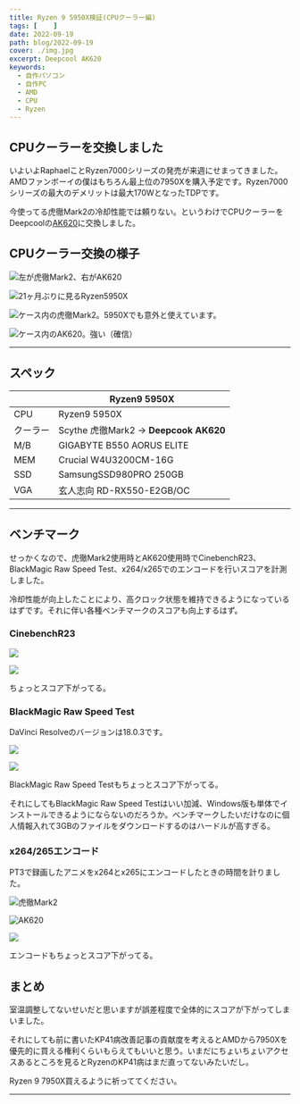 ```yaml
---
title: Ryzen 9 5950X検証(CPUクーラー編)
tags: [    ]
date: 2022-09-19
path: blog/2022-09-19
cover: ./img.jpg
excerpt: Deepcool AK620
keywords:
  - 自作パソコン
  - 自作PC
  - AMD
  - CPU
  - Ryzen
---
```


## CPUクーラーを交換しました

いよいよRaphaelことRyzen7000シリーズの発売が来週にせまってきました。AMDファンボーイの僕はもちろん最上位の7950Xを購入予定です。Ryzen7000シリーズの最大のデメリットは最大170WとなったTDPです。

今使ってる虎徹Mark2の冷却性能では頼りない。というわけでCPUクーラーをDeepcoolの[AK620](https://jp.deepcool.com/products/Cooling/cpuaircoolers/AK620-High-Performance-CPU-Cooler/2021/13076.shtml)に交換しました。

## CPUクーラー交換の様子

![左が虎徹Mark2、右がAK620](./img1.jpg)

![21ヶ月ぶりに見るRyzen5950X](./img2.jpg)

![ケース内の虎徹Mark2。5950Xでも意外と使えています。](./img3.jpg)

![ケース内のAK620。強い（確信）](./img4.jpg)

---

## スペック

|           | Ryzen9 5950X |
|-----------|------------|
| CPU      | Ryzen9 5950X |
| クーラー  | Scythe 虎徹Mark2 → **Deepcook AK620** |
| M/B | GIGABYTE B550 AORUS ELITE |
| MEM | Crucial W4U3200CM-16G |
| SSD | SamsungSSD980PRO 250GB |
| VGA | 玄人志向 RD-RX550-E2GB/OC |

---

## ベンチマーク

せっかくなので、虎徹Mark2使用時とAK620使用時でCinebenchR23、BlackMagic Raw Speed Test、x264/x265でのエンコードを行いスコアを計測しました。

冷却性能が向上したことにより、高クロック状態を維持できるようになっているはずです。それに伴い各種ベンチマークのスコアも向上するはず。

### CinebenchR23

![](./img5.png)

![](./img6.png)

ちょっとスコア下がってる。

### BlackMagic Raw Speed Test

DaVinci Resolveのバージョンは18.0.3です。

![](./img7.png)

![](./img8.png)

BlackMagic Raw Speed Testもちょっとスコア下がってる。

それにしてもBlackMagic Raw Speed Testはいい加減、Windows版も単体でインストールできるようにならないのだろうか。ベンチマークしたいだけなのに個人情報入れて3GBのファイルをダウンロードするのはハードルが高すぎる。

### x264/265エンコード

PT3で録画したアニメをx264とx265にエンコードしたときの時間を計りました。

![虎徹Mark2](./img9.png)

![AK620](./img10.png)

![](./img11.png)

エンコードもちょっとスコア下がってる。

## まとめ

室温調整してないせいだと思いますが誤差程度で全体的にスコアが下がってしまいました。

それにしても<Link to="/blog/2020-12-12">前に書いたKP41病改善記事</Link>の貢献度を考えるとAMDから7950Xを優先的に買える権利くらいもらえてもいいと思う。いまだにちょいちょいアクセスあるところを見るとRyzenのKP41病はまだ直ってないみたいだし。

Ryzen 9 7950X買えるように祈っててください。

---